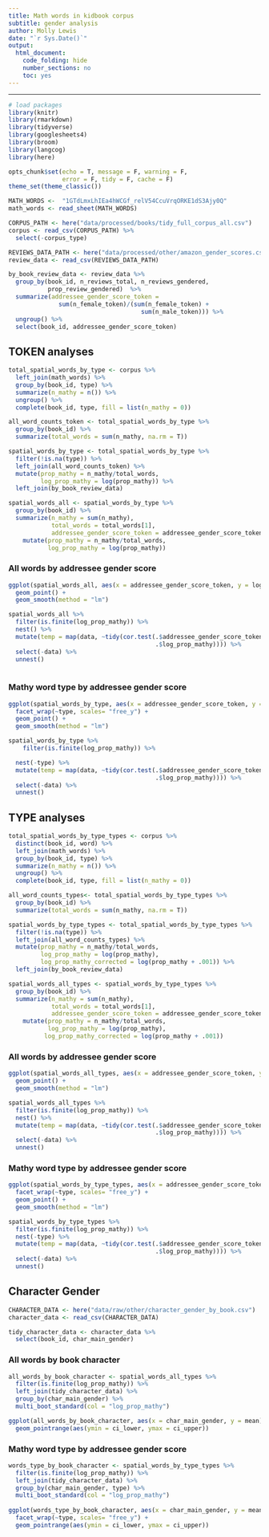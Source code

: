 ```yaml
---
title: Math words in kidbook corpus
subtitle: gender analysis
author: Molly Lewis 
date: "`r Sys.Date()`"
output: 
  html_document:
    code_folding: hide
    number_sections: no
    toc: yes
---
```

  
******

```r
# load packages
library(knitr)
library(rmarkdown)
library(tidyverse)
library(googlesheets4)
library(broom)
library(langcog)
library(here)

opts_chunk$set(echo = T, message = F, warning = F, 
               error = F, tidy = F, cache = F)
theme_set(theme_classic())

```


```r
MATH_WORDS <-  "1GTdLmxLhIEa4hWCGf_relV54CcuVrqORKE1dS3Ajy0Q"
math_words <- read_sheet(MATH_WORDS)
```

```r
CORPUS_PATH <- here("data/processed/books/tidy_full_corpus_all.csv")
corpus <- read_csv(CORPUS_PATH) %>%
  select(-corpus_type)
```

```r
REVIEWS_DATA_PATH <- here("data/processed/other/amazon_gender_scores.csv")
review_data <- read_csv(REVIEWS_DATA_PATH) 

by_book_review_data <- review_data %>%
  group_by(book_id, n_reviews_total, n_reviews_gendered,
           prop_review_gendered)  %>%
  summarize(addressee_gender_score_token =
              sum(n_female_token)/(sum(n_female_token) +
                                     sum(n_male_token))) %>%
  ungroup() %>%
  select(book_id, addressee_gender_score_token)
```


## TOKEN analyses
```r
total_spatial_words_by_type <- corpus %>%
  left_join(math_words) %>%
  group_by(book_id, type) %>%
  summarize(n_mathy = n()) %>%
  ungroup() %>%
  complete(book_id, type, fill = list(n_mathy = 0))  

all_word_counts_token <- total_spatial_words_by_type %>%
  group_by(book_id) %>%
  summarize(total_words = sum(n_mathy, na.rm = T))

spatial_words_by_type <- total_spatial_words_by_type %>%
  filter(!is.na(type)) %>%
  left_join(all_word_counts_token) %>%
  mutate(prop_mathy = n_mathy/total_words,
         log_prop_mathy = log(prop_mathy)) %>%
  left_join(by_book_review_data)

spatial_words_all <- spatial_words_by_type %>%
  group_by(book_id) %>%
  summarize(n_mathy = sum(n_mathy),
            total_words = total_words[1],
            addressee_gender_score_token = addressee_gender_score_token[1]) %>%
    mutate(prop_mathy = n_mathy/total_words,
           log_prop_mathy = log(prop_mathy)) 
```

### All words by addressee gender score
```r
ggplot(spatial_words_all, aes(x = addressee_gender_score_token, y = log_prop_mathy)) +
  geom_point() +
  geom_smooth(method = "lm")

spatial_words_all %>%
  filter(is.finite(log_prop_mathy)) %>%
  nest() %>%
  mutate(temp = map(data, ~tidy(cor.test(.$addressee_gender_score_token,
                                         .$log_prop_mathy)))) %>%
  select(-data) %>%
  unnest()
  
```

### Mathy word type by addressee gender score
```r
  
ggplot(spatial_words_by_type, aes(x = addressee_gender_score_token, y = log_prop_mathy)) +
  facet_wrap(~type, scales= "free_y") +
  geom_point() +
  geom_smooth(method = "lm")

spatial_words_by_type %>%
    filter(is.finite(log_prop_mathy)) %>%

  nest(-type) %>%
  mutate(temp = map(data, ~tidy(cor.test(.$addressee_gender_score_token,
                                         .$log_prop_mathy)))) %>%
  select(-data) %>%
  unnest()
```


## TYPE analyses

```r
total_spatial_words_by_type_types <- corpus %>%
  distinct(book_id, word) %>%
  left_join(math_words) %>%
  group_by(book_id, type) %>%
  summarize(n_mathy = n()) %>%
  ungroup() %>%
  complete(book_id, type, fill = list(n_mathy = 0))  

all_word_counts_types<- total_spatial_words_by_type_types %>%
  group_by(book_id) %>%
  summarize(total_words = sum(n_mathy, na.rm = T))

spatial_words_by_type_types <- total_spatial_words_by_type_types %>%
  filter(!is.na(type)) %>%
  left_join(all_word_counts_types) %>%
  mutate(prop_mathy = n_mathy/total_words,
         log_prop_mathy = log(prop_mathy),
         log_prop_mathy_corrected = log(prop_mathy + .001)) %>%
  left_join(by_book_review_data)

spatial_words_all_types <- spatial_words_by_type_types %>%
  group_by(book_id) %>%
  summarize(n_mathy = sum(n_mathy),
            total_words = total_words[1],
            addressee_gender_score_token = addressee_gender_score_token[1]) %>%
    mutate(prop_mathy = n_mathy/total_words,
           log_prop_mathy = log(prop_mathy),
          log_prop_mathy_corrected = log(prop_mathy + .001))
```

### All words by addressee gender score
```r
ggplot(spatial_words_all_types, aes(x = addressee_gender_score_token, y = log_prop_mathy)) +
  geom_point() +
  geom_smooth(method = "lm")

spatial_words_all_types %>%
  filter(is.finite(log_prop_mathy)) %>%
  nest() %>%
  mutate(temp = map(data, ~tidy(cor.test(.$addressee_gender_score_token,
                                         .$log_prop_mathy)))) %>%
  select(-data) %>%
  unnest()
```

### Mathy word type by addressee gender score
```r
  
ggplot(spatial_words_by_type_types, aes(x = addressee_gender_score_token, y = log_prop_mathy)) +
  facet_wrap(~type, scales= "free_y") +
  geom_point() +
  geom_smooth(method = "lm")

spatial_words_by_type_types %>%
  filter(is.finite(log_prop_mathy)) %>%
  nest(-type) %>%
  mutate(temp = map(data, ~tidy(cor.test(.$addressee_gender_score_token,
                                         .$log_prop_mathy)))) %>%
  select(-data) %>%
  unnest()
```

## Character Gender
```r
CHARACTER_DATA <- here("data/raw/other/character_gender_by_book.csv")
character_data <- read_csv(CHARACTER_DATA)

tidy_character_data <- character_data %>%
  select(book_id, char_main_gender)
```

### All words by book character 
```r
all_words_by_book_character <- spatial_words_all_types %>%  
  filter(is.finite(log_prop_mathy)) %>%
  left_join(tidy_character_data) %>%
  group_by(char_main_gender) %>%
  multi_boot_standard(col = "log_prop_mathy")

ggplot(all_words_by_book_character, aes(x = char_main_gender, y = mean)) +
  geom_pointrange(aes(ymin = ci_lower, ymax = ci_upper))
```

### Mathy word type by addressee gender score
```r
words_type_by_book_character <- spatial_words_by_type_types %>%  
  filter(is.finite(log_prop_mathy)) %>%
  left_join(tidy_character_data) %>%
  group_by(char_main_gender, type) %>%
  multi_boot_standard(col = "log_prop_mathy")
  
ggplot(words_type_by_book_character, aes(x = char_main_gender, y = mean)) +
  facet_wrap(~type, scales= "free_y") +
  geom_pointrange(aes(ymin = ci_lower, ymax = ci_upper))
```
